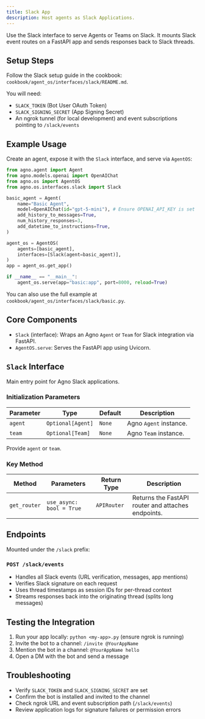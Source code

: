 ```yaml
---
title: Slack App
description: Host agents as Slack Applications.
---
```


Use the Slack interface to serve Agents or Teams on Slack. It mounts Slack event routes on a FastAPI app and sends responses back to Slack threads.

## Setup Steps

Follow the Slack setup guide in the cookbook: `cookbook/agent_os/interfaces/slack/README.md`.

You will need:

- `SLACK_TOKEN` (Bot User OAuth Token)
- `SLACK_SIGNING_SECRET` (App Signing Secret)
- An ngrok tunnel (for local development) and event subscriptions pointing to `/slack/events`

## Example Usage

Create an agent, expose it with the `Slack` interface, and serve via `AgentOS`:

```python
from agno.agent import Agent
from agno.models.openai import OpenAIChat
from agno.os import AgentOS
from agno.os.interfaces.slack import Slack

basic_agent = Agent(
    name="Basic Agent",
    model=OpenAIChat(id="gpt-5-mini"), # Ensure OPENAI_API_KEY is set
    add_history_to_messages=True,
    num_history_responses=3,
    add_datetime_to_instructions=True,
)

agent_os = AgentOS(
    agents=[basic_agent],
    interfaces=[Slack(agent=basic_agent)],
)
app = agent_os.get_app()

if __name__ == "__main__":
    agent_os.serve(app="basic:app", port=8000, reload=True)
```

You can also use the full example at `cookbook/agent_os/interfaces/slack/basic.py`.

## Core Components

- `Slack` (interface): Wraps an Agno `Agent` or `Team` for Slack integration via FastAPI.
- `AgentOS.serve`: Serves the FastAPI app using Uvicorn.

## `Slack` Interface

Main entry point for Agno Slack applications.

### Initialization Parameters

| Parameter | Type              | Default | Description            |
| --------- | ----------------- | ------- | ---------------------- |
| `agent`   | `Optional[Agent]` | `None`  | Agno `Agent` instance. |
| `team`    | `Optional[Team]`  | `None`  | Agno `Team` instance.  |

Provide `agent` or `team`.

### Key Method

| Method       | Parameters               | Return Type | Description                                        |
| ------------ | ------------------------ | ----------- | -------------------------------------------------- |
| `get_router` | `use_async: bool = True` | `APIRouter` | Returns the FastAPI router and attaches endpoints. |

## Endpoints

Mounted under the `/slack` prefix:

### `POST /slack/events`

- Handles all Slack events (URL verification, messages, app mentions)
- Verifies Slack signature on each request
- Uses thread timestamps as session IDs for per-thread context
- Streams responses back into the originating thread (splits long messages)

## Testing the Integration

1. Run your app locally: `python <my-app>.py` (ensure ngrok is running)
2. Invite the bot to a channel: `/invite @YourAppName`
3. Mention the bot in a channel: `@YourAppName hello`
4. Open a DM with the bot and send a message

## Troubleshooting

- Verify `SLACK_TOKEN` and `SLACK_SIGNING_SECRET` are set
- Confirm the bot is installed and invited to the channel
- Check ngrok URL and event subscription path (`/slack/events`)
- Review application logs for signature failures or permission errors
